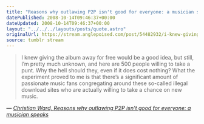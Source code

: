```yaml
---
title: "Reasons why outlawing P2P isn't good for everyone: a musician speaks"
datePublished: 2008-10-14T09:46:37+00:00
dateUpdated: 2008-10-14T09:46:37+00:00
layout: "../../../layouts/posts/quote.astro"
originalUrl: https://stream.anglepoised.com/post/54482932/i-knew-giving-the-album-away-for-free-would-be-a
source: tumblr stream
---
```


> I knew giving the album away for free would be a good idea, but still, I’m pretty much unknown, and here are 500 people willing to take a punt. Why the hell should they, even if it does cost nothing? What the experiment proved to me is that there’s a significant amount of passionate music fans congregating around these so-called illegal download sites who are actually willing to take a chance on new music.

— <cite>[Christian Ward, _Reasons why outlawing P2P isn't good for everyone: a musician speaks_](http://drownedinsound.com/news/4135420)</cite>

